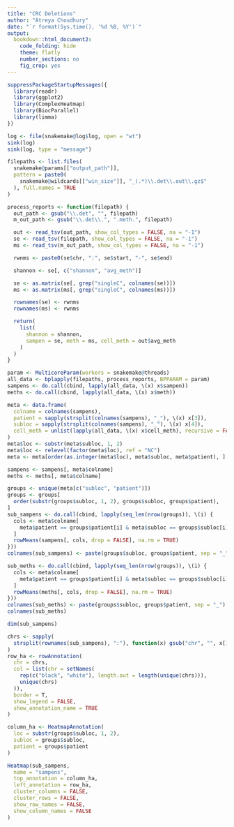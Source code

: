 ```yaml
---
title: "CRC Deletions"
author: "Atreya Choudhury"
date: "`r format(Sys.time(), '%d %B, %Y')`"
output:
  bookdown::html_document2:
    code_folding: hide
    theme: flatly
    number_sections: no
    fig_crop: yes
---
```


```r
suppressPackageStartupMessages({
  library(readr)
  library(ggplot2)
  library(ComplexHeatmap)
  library(BiocParallel)
  library(limma)
})
```

```r
log <- file(snakemake@log$log, open = "wt")
sink(log)
sink(log, type = "message")
```

```r
filepaths <- list.files(
  snakemake@params[["output_path"]],
  pattern = paste0(
    snakemake@wildcards[["win_size"]], "_(.*)\\.det\\.out\\.gz$"
  ), full.names = TRUE
)

process_reports <- function(filepath) {
  out_path <- gsub("\\.det", "", filepath)
  m_out_path <- gsub("\\.det\\.", ".meth.", filepath)

  out <- read_tsv(out_path, show_col_types = FALSE, na = "-1")
  se <- read_tsv(filepath, show_col_types = FALSE, na = "-1")
  ms <- read_tsv(m_out_path, show_col_types = FALSE, na = "-1")

  rwnms <- paste0(se$chr, ":", se$start, "-", se$end)

  shannon <- se[, c("shannon", "avg_meth")]

  se <- as.matrix(se[, grep("singleC", colnames(se))])
  ms <- as.matrix(ms[, grep("singleC", colnames(ms))])

  rownames(se) <- rwnms
  rownames(ms) <- rwnms

  return(
    list(
      shannon = shannon,
      sampen = se, meth = ms, cell_meth = out$avg_meth
    )
  )
}

param <- MulticoreParam(workers = snakemake@threads)
all_data <- bplapply(filepaths, process_reports, BPPARAM = param)
sampens <- do.call(cbind, lapply(all_data, \(x) x$sampen))
meths <- do.call(cbind, lapply(all_data, \(x) x$meth))

meta <- data.frame(
  colname = colnames(sampens),
  patient = sapply(strsplit(colnames(sampens), "_"), \(x) x[3]),
  subloc = sapply(strsplit(colnames(sampens), "_"), \(x) x[4]),
  cell_meth = unlist(lapply(all_data, \(x) x$cell_meth), recursive = FALSE)
)
meta$loc <- substr(meta$subloc, 1, 2)
meta$loc <- relevel(factor(meta$loc), ref = "NC")
meta <- meta[order(as.integer(meta$loc), meta$subloc, meta$patient), ]

sampens <- sampens[, meta$colname]
meths <- meths[, meta$colname]

groups <- unique(meta[c("subloc", "patient")])
groups <- groups[
  order(substr(groups$subloc, 1, 2), groups$subloc, groups$patient),
]
sub_sampens <- do.call(cbind, lapply(seq_len(nrow(groups)), \(i) {
  cols <- meta$colname[
    meta$patient == groups$patient[i] & meta$subloc == groups$subloc[i]
  ]
  rowMeans(sampens[, cols, drop = FALSE], na.rm = TRUE)
}))
colnames(sub_sampens) <- paste(groups$subloc, groups$patient, sep = "_")

sub_meths <- do.call(cbind, lapply(seq_len(nrow(groups)), \(i) {
  cols <- meta$colname[
    meta$patient == groups$patient[i] & meta$subloc == groups$subloc[i]
  ]
  rowMeans(meths[, cols, drop = FALSE], na.rm = TRUE)
}))
colnames(sub_meths) <- paste(groups$subloc, groups$patient, sep = "_")
colnames(sub_meths)

dim(sub_sampens)
```

```r
chrs <- sapply(
  strsplit(rownames(sub_sampens), ":"), function(x) gsub("chr", "", x[1])
)
row_ha <- rowAnnotation(
  chr = chrs,
  col = list(chr = setNames(
    rep(c("black", "white"), length.out = length(unique(chrs))),
    unique(chrs)
  )),
  border = T,
  show_legend = FALSE,
  show_annotation_name = TRUE
)

column_ha <- HeatmapAnnotation(
  loc = substr(groups$subloc, 1, 2),
  subloc = groups$subloc,
  patient = groups$patient
)

Heatmap(sub_sampens,
  name = "sampens",
  top_annotation = column_ha,
  left_annotation = row_ha,
  cluster_columns = FALSE,
  cluster_rows = FALSE,
  show_row_names = FALSE,
  show_column_names = FALSE
)
```